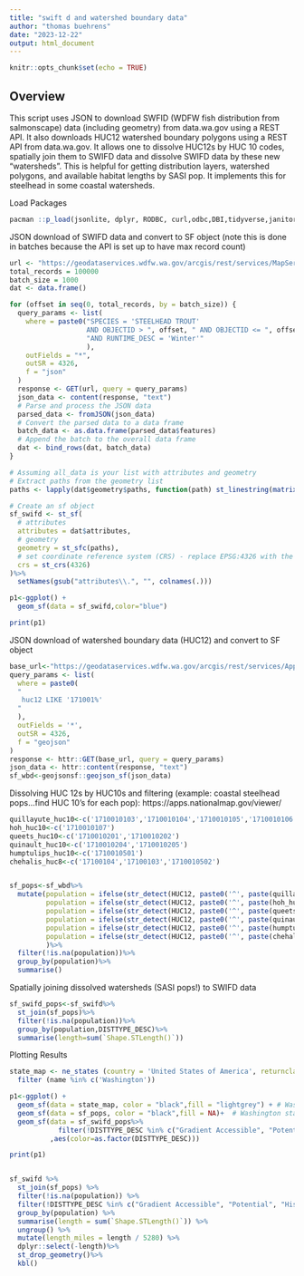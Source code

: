 ---
title: "swift d and watershed boundary data"
author: "thomas buehrens"
date: "2023-12-22"
output: html_document
---

```{r setup, include=FALSE}
knitr::opts_chunk$set(echo = TRUE)
```

## Overview
This script uses JSON to download SWFID (WDFW fish distribution from salmonscape) data (including geometry) from data.wa.gov using a REST API. It also downloads HUC12 watershed boundary polygons using a REST API from data.wa.gov. It allows one to dissolve HUC12s by HUC 10 codes, spatially join them to SWIFD data and dissolve SWIFD data by these new "watersheds". This is helpful for getting distribution layers, watershed polygons, and available habitat lengths by SASI pop. It implements this for steelhead in some coastal watersheds.


Load Packages
```{r }
pacman ::p_load(jsonlite, dplyr, RODBC, curl,odbc,DBI,tidyverse,janitor,fuzzyjoin,ggplot2,lubridate,kableExtra,sf,rnaturalearth,ggmap,httr,here)
```


JSON download of SWIFD data and convert to SF object (note this is done in batches because the API is set up to have max record count)
```{r}
url <- "https://geodataservices.wdfw.wa.gov/arcgis/rest/services/MapServices/SWIFD/MapServer/0/query"
total_records = 100000
batch_size = 1000
dat <- data.frame()

for (offset in seq(0, total_records, by = batch_size)) {
  query_params <- list(
    where = paste0("SPECIES = 'STEELHEAD TROUT' 
                   AND OBJECTID > ", offset, " AND OBJECTID <= ", offset + batch_size,
                   "AND RUNTIME_DESC = 'Winter'"
                   ),
    outFields = "*",
    outSR = 4326,
    f = "json"
  )
  response <- GET(url, query = query_params)
  json_data <- content(response, "text")
  # Parse and process the JSON data
  parsed_data <- fromJSON(json_data)
  # Convert the parsed data to a data frame
  batch_data <- as.data.frame(parsed_data$features)
  # Append the batch to the overall data frame
  dat <- bind_rows(dat, batch_data)
}

# Assuming all_data is your list with attributes and geometry
# Extract paths from the geometry list
paths <- lapply(dat$geometry$paths, function(path) st_linestring(matrix(as.numeric(path), ncol = 2, byrow = F)))

# Create an sf object
sf_swifd <- st_sf(
  # attributes
  attributes = dat$attributes,
  # geometry
  geometry = st_sfc(paths),
  # set coordinate reference system (CRS) - replace EPSG:4326 with the appropriate CRS
  crs = st_crs(4326)
)%>%
  setNames(gsub("attributes\\.", "", colnames(.)))

p1<-ggplot() +
  geom_sf(data = sf_swifd,color="blue")

print(p1)

```


JSON download of watershed boundary data (HUC12) and convert to SF object
```{r}
base_url<-"https://geodataservices.wdfw.wa.gov/arcgis/rest/services/ApplicationServices/FP_HUC/MapServer/0/query"
query_params <- list(
  where = paste0(
  "
   huc12 LIKE '171001%' 
  "
  ),
  outFields = '*',
  outSR = 4326,
  f = "geojson"
)
response <- httr::GET(base_url, query = query_params)
json_data <- httr::content(response, "text")
sf_wbd<-geojsonsf::geojson_sf(json_data)
```

Dissolving HUC 12s by HUC10s and filtering (example: coastal steelhead pops...find HUC 10's for each pop):
https://apps.nationalmap.gov/viewer/
```{r}


quillayute_huc10<-c('1710010103','1710010104','1710010105','1710010106')
hoh_huc10<-c('1710010107')
queets_huc10<-c('1710010201','1710010202')
quinault_huc10<-c('1710010204','1710010205')
humptulips_huc10<-c('1710010501')
chehalis_huc8<-c('17100104','17100103','1710010502')


sf_pops<-sf_wbd%>%
  mutate(population = ifelse(str_detect(HUC12, paste0('^', paste(quillayute_huc10, collapse = '|'))),"quillayute",NA),
         population = ifelse(str_detect(HUC12, paste0('^', paste(hoh_huc10, collapse = '|'))),"hoh",population),
         population = ifelse(str_detect(HUC12, paste0('^', paste(queets_huc10, collapse = '|'))),"queets",population),
         population = ifelse(str_detect(HUC12, paste0('^', paste(quinault_huc10, collapse = '|'))),"quinualt",population),
         population = ifelse(str_detect(HUC12, paste0('^', paste(humptulips_huc10, collapse = '|'))),"humptulips",population),
         population = ifelse(str_detect(HUC12, paste0('^', paste(chehalis_huc8, collapse = '|'))),"chehalis",population),
         )%>%
  filter(!is.na(population))%>%
  group_by(population)%>%
  summarise()
```

Spatially joining dissolved watersheds (SASI pops!) to SWIFD data
```{r}
sf_swifd_pops<-sf_swifd%>%
  st_join(sf_pops)%>%
  filter(!is.na(population))%>%
  group_by(population,DISTTYPE_DESC)%>%
  summarise(length=sum(`Shape.STLength()`))
```


Plotting Results
```{r}
state_map <- ne_states (country = 'United States of America', returnclass = 'sf')%>% 
  filter (name %in% c('Washington'))

p1<-ggplot() +
  geom_sf(data = state_map, color = "black",fill = "lightgrey") + # Washington state map
  geom_sf(data = sf_pops, color = "black",fill = NA)+  # Washington state map  
  geom_sf(data = sf_swifd_pops%>%
            filter(!DISTTYPE_DESC %in% c("Gradient Accessible", "Potential","Historic - Documented","Artificial - Potential","Transported - Potential","Modeled"))
          ,aes(color=as.factor(DISTTYPE_DESC)))

print(p1)


sf_swifd %>%
  st_join(sf_pops) %>%
  filter(!is.na(population)) %>%
  filter(!DISTTYPE_DESC %in% c("Gradient Accessible", "Potential", "Historic - Documented", "Artificial - Potential", "Transported - Potential", "Modeled")) %>%
  group_by(population) %>%
  summarise(length = sum(`Shape.STLength()`)) %>%
  ungroup() %>%
  mutate(length_miles = length / 5280) %>%
  dplyr::select(-length)%>%
  st_drop_geometry()%>%
  kbl()
```

